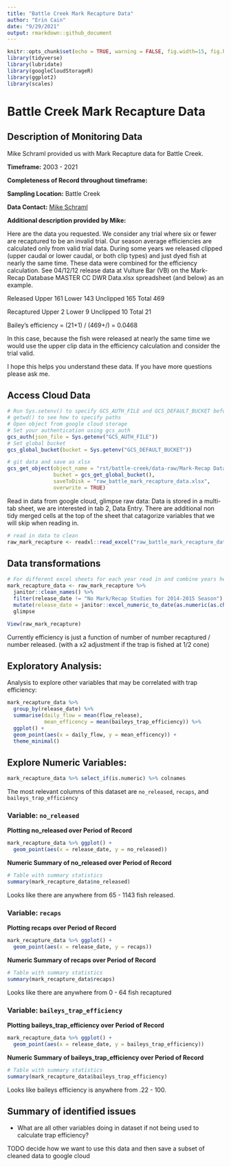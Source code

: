 ```yaml
---
title: "Battle Creek Mark Recapture Data"
author: "Erin Cain"
date: "9/29/2021"
output: rmarkdown::github_document
---
```


```r
knitr::opts_chunk$set(echo = TRUE, warning = FALSE, fig.width=15, fig.height=10)
library(tidyverse)
library(lubridate)
library(googleCloudStorageR)
library(ggplot2)
library(scales)
```

# Battle Creek Mark Recapture Data 

## Description of Monitoring Data

Mike Schraml provided us with Mark Recapture data for Battle Creek. 

**Timeframe:** 2003 - 2021

**Completeness of Record throughout timeframe:** 

**Sampling Location:**
Battle Creek 

**Data Contact:** [Mike Schraml](mailto:mike_schraml@fws.gov)

**Additional description provided by Mike:**

Here are the data you requested. We consider any trial where six or fewer are recaptured to be an invalid trial. Our season average efficiencies are calculated only from valid trial data. During some years we released clipped (upper caudal or lower caudal, or both clip types) and just dyed fish at nearly the same time. These data were combined for the efficiency calculation. See 04/12/12 release data at Vulture Bar (VB) on the Mark-Recap Database MASTER CC DWR Data.xlsx spreadsheet (and below) as an example.

Released
Upper 161
Lower 143
Unclipped 165
Total 469

Recaptured
Upper 2 
Lower 9
Unclipped 10 
Total 21

Bailey's efficiency = (21+1) / (469+/) = 0.0468

In this case, because the fish were released at nearly the same time we would use the upper clip data in the efficiency calculation and consider the trial valid.

I hope this helps you understand these data.  If you have more questions please ask me.



## Access Cloud Data

```r
# Run Sys.setenv() to specify GCS_AUTH_FILE and GCS_DEFAULT_BUCKET before running 
# getwd() to see how to specify paths 
# Open object from google cloud storage
# Set your authentication using gcs_auth
gcs_auth(json_file = Sys.getenv("GCS_AUTH_FILE"))
# Set global bucket 
gcs_global_bucket(bucket = Sys.getenv("GCS_DEFAULT_BUCKET"))

# git data and save as xlsx
gcs_get_object(object_name = "rst/battle-creek/data-raw/Mark-Recap Database MASTER BC DWR Data.xlsx",
               bucket = gcs_get_global_bucket(),
               saveToDisk = "raw_battle_mark_recapture_data.xlsx",
               overwrite = TRUE)
```

Read in data from google cloud, glimpse raw data: 
Data is stored in a multi-tab sheet, we are interested in tab 2, Data Entry. There are additional non tidy merged cells at the top of the sheet that catagorize variables that we will skip when reading in. 
```r
# read in data to clean 
raw_mark_recapture <- readxl::read_excel("raw_battle_mark_recapture_data.xlsx", sheet = 2, skip  = 2) %>% glimpse()
```

## Data transformations

```r
# For different excel sheets for each year read in and combine years here
mark_recapture_data <- raw_mark_recapture %>% 
  janitor::clean_names() %>% 
  filter(release_date != "No Mark/Recap Studies for 2014-2015 Season") %>%
  mutate(release_date = janitor::excel_numeric_to_date(as.numeric(as.character(release_date)), date_system = "modern")) %>%
  glimpse

View(raw_mark_recapture)
```


Currently efficiency is just a function of number of number recaptured / number released. (with a x2 adjustment if the trap is fished at 1/2 cone)

## Exploratory Analysis: 

Analysis to explore other variables that may be correlated with trap efficiency: 

```r
mark_recapture_data %>% 
  group_by(release_date) %>%
  summarise(daily_flow = mean(flow_release),
            mean_efficency = mean(baileys_trap_efficiency)) %>%
  ggplot() +
  geom_point(aes(x = daily_flow, y = mean_efficency)) + 
  theme_minimal()
```

## Explore Numeric Variables: {.tabset}

```r
mark_recapture_data %>% select_if(is.numeric) %>% colnames 
```
The most relevant columns of this dataset are `no_released`, `recaps`, and `baileys_trap_efficiency` 

### Variable: `no_released`

**Plotting no_released over Period of Record**

```r
mark_recapture_data %>% ggplot() +
  geom_point(aes(x = release_date, y = no_released))
```

**Numeric Summary of no_released over Period of Record**

```r
# Table with summary statistics
summary(mark_recapture_data$no_released)
```

Looks like there are anywhere from 65 - 1143 fish released. 

### Variable: `recaps`

**Plotting recaps over Period of Record**

```r
mark_recapture_data %>% ggplot() +
  geom_point(aes(x = release_date, y = recaps))
```

**Numeric Summary of recaps over Period of Record**

```r
# Table with summary statistics
summary(mark_recapture_data$recaps)
```

Looks like there are anywhere from 0 - 64 fish recaptured 

### Variable: `baileys_trap_efficiency`

**Plotting baileys_trap_efficiency over Period of Record**

```r
mark_recapture_data %>% ggplot() +
  geom_point(aes(x = release_date, y = baileys_trap_efficiency))
```

**Numeric Summary of baileys_trap_efficiency over Period of Record**

```r
# Table with summary statistics
summary(mark_recapture_data$baileys_trap_efficiency)
```

Looks like baileys efficiency is anywhere from .22 - 100. 

## Summary of identified issues

* What are all other variables doing in dataset if not being used to calculate trap efficiency? 


TODO decide how we want to use this data and then save a subset of cleaned data to google cloud